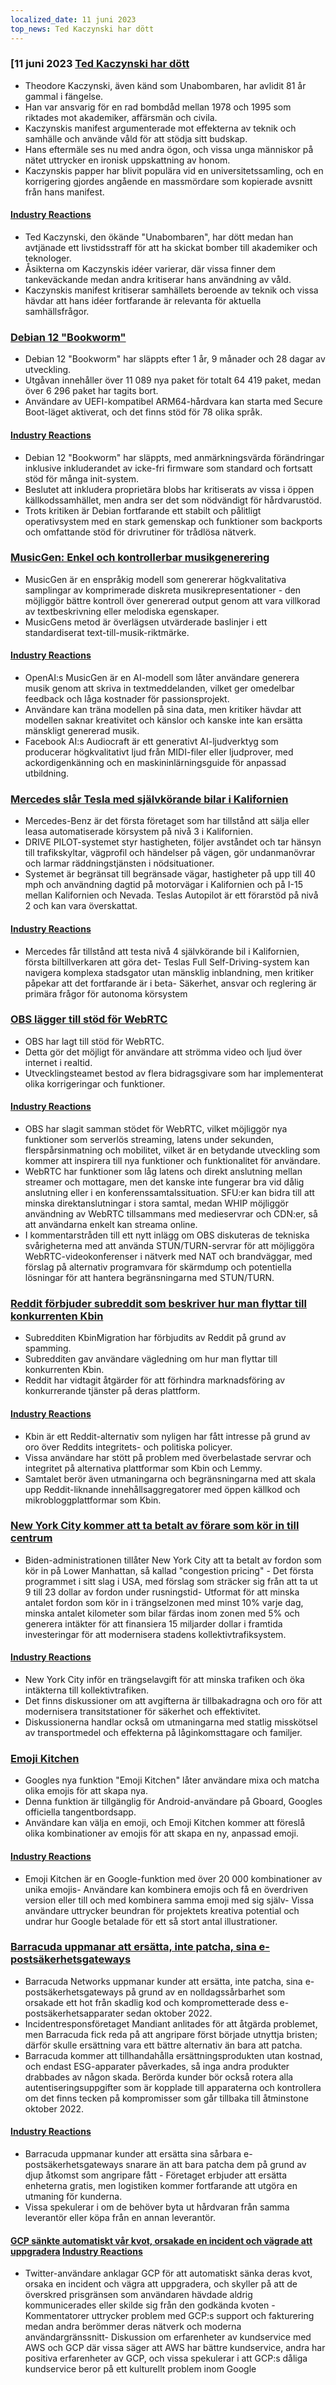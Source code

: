 ```yaml
---
localized_date: 11 juni 2023
top_news: Ted Kaczynski har dött
---
```




<CallToAction />

<Steps>

### [11 juni 2023 [Ted Kaczynski har dött](https://www.nytimes.com/2023/06/10/us/ted-kaczynski-dead.html)

- Theodore Kaczynski, även känd som Unabombaren, har avlidit 81 år gammal i fängelse.
- Han var ansvarig för en rad bombdåd mellan 1978 och 1995 som riktades mot akademiker, affärsmän och civila.
- Kaczynskis manifest argumenterade mot effekterna av teknik och samhälle och använde våld för att stödja sitt budskap.
- Hans eftermäle ses nu med andra ögon, och vissa unga människor på nätet uttrycker en ironisk uppskattning av honom.
- Kaczynskis papper har blivit populära vid en universitetssamling, och en korrigering gjordes angående en massmördare som kopierade avsnitt från hans manifest.

#### [Industry Reactions](http://news.ycombinator.com/item?id=36272409)

- Ted Kaczynski, den ökände "Unabombaren", har dött medan han avtjänade ett livstidsstraff för att ha skickat bomber till akademiker och teknologer.
- Åsikterna om Kaczynskis idéer varierar, där vissa finner dem tankeväckande medan andra kritiserar hans användning av våld.
- Kaczynskis manifest kritiserar samhällets beroende av teknik och vissa hävdar att hans idéer fortfarande är relevanta för aktuella samhällsfrågor.

### [Debian 12 "Bookworm"](https://www.debian.org/News/2023/20230610)

- Debian 12 "Bookworm" har släppts efter 1 år, 9 månader och 28 dagar av utveckling.
- Utgåvan innehåller över 11 089 nya paket för totalt 64 419 paket, medan över 6 296 paket har tagits bort.
- Användare av UEFI-kompatibel ARM64-hårdvara kan starta med Secure Boot-läget aktiverat, och det finns stöd för 78 olika språk.

#### [Industry Reactions](http://news.ycombinator.com/item?id=36269934)

- Debian 12 "Bookworm" har släppts, med anmärkningsvärda förändringar inklusive inkluderandet av icke-fri firmware som standard och fortsatt stöd för många init-system.
- Beslutet att inkludera proprietära blobs har kritiserats av vissa i öppen källkodssamhället, men andra ser det som nödvändigt för hårdvarustöd.
- Trots kritiken är Debian fortfarande ett stabilt och pålitligt operativsystem med en stark gemenskap och funktioner som backports och omfattande stöd för drivrutiner för trådlösa nätverk.

### [MusicGen: Enkel och kontrollerbar musikgenerering](https://ai.honu.io/papers/musicgen/)

- MusicGen är en enspråkig modell som genererar högkvalitativa samplingar av komprimerade diskreta musikrepresentationer - den möjliggör bättre kontroll över genererad output genom att vara villkorad av textbeskrivning eller melodiska egenskaper.
- MusicGens metod är överlägsen utvärderade baslinjer i ett standardiserat text-till-musik-riktmärke.

#### [Industry Reactions](http://news.ycombinator.com/item?id=36271926)

- OpenAI:s MusicGen är en AI-modell som låter användare generera musik genom att skriva in textmeddelanden, vilket ger omedelbar feedback och låga kostnader för passionsprojekt.
- Användare kan träna modellen på sina data, men kritiker hävdar att modellen saknar kreativitet och känslor och kanske inte kan ersätta mänskligt genererad musik.
- Facebook AI:s Audiocraft är ett generativt AI-ljudverktyg som producerar högkvalitativt ljud från MIDI-filer eller ljudprover, med ackordigenkänning och en maskininlärningsguide för anpassad utbildning.

### [Mercedes slår Tesla med självkörande bilar i Kalifornien](https://www.theregister.com/2023/06/09/mercedes_california_tesla/)

- Mercedes-Benz är det första företaget som har tillstånd att sälja eller leasa automatiserade körsystem på nivå 3 i Kalifornien.
- DRIVE PILOT-systemet styr hastigheten, följer avståndet och tar hänsyn till trafikskyltar, vägprofil och händelser på vägen, gör undanmanövrar och larmar räddningstjänsten i nödsituationer.
- Systemet är begränsat till begränsade vägar, hastigheter på upp till 40 mph och användning dagtid på motorvägar i Kalifornien och på I-15 mellan Kalifornien och Nevada. Teslas Autopilot är ett förarstöd på nivå 2 och kan vara överskattat.

#### [Industry Reactions](http://news.ycombinator.com/item?id=36270413)

- Mercedes får tillstånd att testa nivå 4 självkörande bil i Kalifornien, första biltillverkaren att göra det- Teslas Full Self-Driving-system kan navigera komplexa stadsgator utan mänsklig inblandning, men kritiker påpekar att det fortfarande är i beta- Säkerhet, ansvar och reglering är primära frågor för autonoma körsystem

### [OBS lägger till stöd för WebRTC](https://github.com/obsproject/obs-studio/commit/851a8c216e14617fb523951839f3bdb240e85141)

- OBS har lagt till stöd för WebRTC.
- Detta gör det möjligt för användare att strömma video och ljud över internet i realtid.
- Utvecklingsteamet bestod av flera bidragsgivare som har implementerat olika korrigeringar och funktioner.

#### [Industry Reactions](http://news.ycombinator.com/item?id=36273075)

- OBS har slagit samman stödet för WebRTC, vilket möjliggör nya funktioner som serverlös streaming, latens under sekunden, flerspårsinmatning och mobilitet, vilket är en betydande utveckling som kommer att inspirera till nya funktioner och funktionalitet för användare.
- WebRTC har funktioner som låg latens och direkt anslutning mellan streamer och mottagare, men det kanske inte fungerar bra vid dålig anslutning eller i en konferenssamtalssituation. SFU:er kan bidra till att minska direktanslutningar i stora samtal, medan WHIP möjliggör användning av WebRTC tillsammans med medieservrar och CDN:er, så att användarna enkelt kan streama online.
- I kommentarstråden till ett nytt inlägg om OBS diskuteras de tekniska svårigheterna med att använda STUN/TURN-servrar för att möjliggöra WebRTC-videokonferenser i nätverk med NAT och brandväggar, med förslag på alternativ programvara för skärmdump och potentiella lösningar för att hantera begränsningarna med STUN/TURN.

### [Reddit förbjuder subreddit som beskriver hur man flyttar till konkurrenten Kbin](https://old.reddit.com/r/KbinMigration)

- Subredditen KbinMigration har förbjudits av Reddit på grund av spamming.
- Subredditen gav användare vägledning om hur man flyttar till konkurrenten Kbin.
- Reddit har vidtagit åtgärder för att förhindra marknadsföring av konkurrerande tjänster på deras plattform.

#### [Industry Reactions](http://news.ycombinator.com/item?id=36268458)

- Kbin är ett Reddit-alternativ som nyligen har fått intresse på grund av oro över Reddits integritets- och politiska policyer.
- Vissa användare har stött på problem med överbelastade servrar och integritet på alternativa plattformar som Kbin och Lemmy.
- Samtalet berör även utmaningarna och begränsningarna med att skala upp Reddit-liknande innehållsaggregatorer med öppen källkod och mikrobloggplattformar som Kbin.

### [New York City kommer att ta betalt av förare som kör in till centrum](https://www.cnn.com/2023/06/10/business/congestion-pricing-new-york-city-transportation/index.html)

- Biden-administrationen tillåter New York City att ta betalt av fordon som kör in på Lower Manhattan, så kallad "congestion pricing" - Det första programmet i sitt slag i USA, med förslag som sträcker sig från att ta ut 9 till 23 dollar av fordon under rusningstid- Utformat för att minska antalet fordon som kör in i trängselzonen med minst 10% varje dag, minska antalet kilometer som bilar färdas inom zonen med 5% och generera intäkter för att finansiera 15 miljarder dollar i framtida investeringar för att modernisera stadens kollektivtrafiksystem.

#### [Industry Reactions](http://news.ycombinator.com/item?id=36270597)

- New York City inför en trängselavgift för att minska trafiken och öka intäkterna till kollektivtrafiken.
- Det finns diskussioner om att avgifterna är tillbakadragna och oro för att modernisera transitstationer för säkerhet och effektivitet.
- Diskussionerna handlar också om utmaningarna med statlig misskötsel av transportmedel och effekterna på låginkomsttagare och familjer.

### [Emoji Kitchen](https://emojikitchen.dev/)

- Googles nya funktion "Emoji Kitchen" låter användare mixa och matcha olika emojis för att skapa nya.
- Denna funktion är tillgänglig för Android-användare på Gboard, Googles officiella tangentbordsapp.
- Användare kan välja en emoji, och Emoji Kitchen kommer att föreslå olika kombinationer av emojis för att skapa en ny, anpassad emoji.

#### [Industry Reactions](http://news.ycombinator.com/item?id=36267382)

- Emoji Kitchen är en Google-funktion med över 20 000 kombinationer av unika emojis- Användare kan kombinera emojis och få en överdriven version eller till och med kombinera samma emoji med sig själv- Vissa användare uttrycker beundran för projektets kreativa potential och undrar hur Google betalade för ett så stort antal illustrationer.

### [Barracuda uppmanar att ersätta, inte patcha, sina e-postsäkerhetsgateways](https://krebsonsecurity.com/2023/06/barracuda-urges-replacing-not-patching-its-email-security-gateways/)

- Barracuda Networks uppmanar kunder att ersätta, inte patcha, sina e-postsäkerhetsgateways på grund av en nolldagssårbarhet som orsakade ett hot från skadlig kod och komprometterade dess e-postsäkerhetsapparater sedan oktober 2022.
- Incidentresponsföretaget Mandiant anlitades för att åtgärda problemet, men Barracuda fick reda på att angripare först började utnyttja bristen; därför skulle ersättning vara ett bättre alternativ än bara att patcha.
- Barracuda kommer att tillhandahålla ersättningsprodukten utan kostnad, och endast ESG-apparater påverkades, så inga andra produkter drabbades av någon skada. Berörda kunder bör också rotera alla autentiseringsuppgifter som är kopplade till apparaterna och kontrollera om det finns tecken på kompromisser som går tillbaka till åtminstone oktober 2022.

#### [Industry Reactions](http://news.ycombinator.com/item?id=36274525)

- Barracuda uppmanar kunder att ersätta sina sårbara e-postsäkerhetsgateways snarare än att bara patcha dem på grund av djup åtkomst som angripare fått - Företaget erbjuder att ersätta enheterna gratis, men logistiken kommer fortfarande att utgöra en utmaning för kunderna.
- Vissa spekulerar i om de behöver byta ut hårdvaran från samma leverantör eller köpa från en annan leverantör.

#### [GCP sänkte automatiskt vår kvot, orsakade en incident och vägrade att uppgradera](https://twitter.com/JustJake/status/1667478906591666176) [Industry Reactions](http://news.ycombinator.com/item?id=36272747)

- Twitter-användare anklagar GCP för att automatiskt sänka deras kvot, orsaka en incident och vägra att uppgradera, och skyller på att de överskred prisgränsen som användaren hävdade aldrig kommunicerades eller skilde sig från den godkända kvoten - Kommentatorer uttrycker problem med GCP:s support och fakturering medan andra berömmer deras nätverk och moderna användargränssnitt- Diskussion om erfarenheter av kundservice med AWS och GCP där vissa säger att AWS har bättre kundservice, andra har positiva erfarenheter av GCP, och vissa spekulerar i att GCP:s dåliga kundservice beror på ett kulturellt problem inom Google

</Steps>
